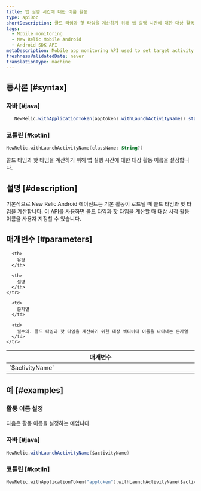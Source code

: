 ```yaml
---
title: 앱 실행 시간에 대한 이름 활동
type: apiDoc
shortDescription: 콜드 타임과 핫 타임을 계산하기 위해 앱 실행 시간에 대한 대상 활동 이름을 설정합니다.
tags:
  - Mobile monitoring
  - New Relic Mobile Android
  - Android SDK API
metaDescription: Mobile app monitoring API used to set target activity name.
freshnessValidatedDate: never
translationType: machine
---
```


## 통사론 [#syntax]

### 자바 [#java]

```java
   NewRelic.withApplicationToken(apptoken).withLaunchActivityName().start(this.getApplication());
```

### 코틀린 [#kotlin]

```kotlin
NewRelic.withLaunchActivityName(className: String?)
```

콜드 타임과 핫 타임을 계산하기 위해 앱 실행 시간에 대한 대상 활동 이름을 설정합니다.

## 설명 [#description]

기본적으로 New Relic Android 에이전트는 기본 활동이 로드될 때 콜드 타임과 핫 타임을 계산합니다. 이 API를 사용하면 콜드 타임과 핫 타임을 계산할 때 대상 시작 활동 이름을 사용자 지정할 수 있습니다.

## 매개변수 [#parameters]

<table>
  <thead>
    <tr>
      <th width="25%">
        매개변수
      </th>

      <th>
        유형
      </th>

      <th>
        설명
      </th>
    </tr>
  </thead>

  <tbody>
    <tr>
      <td>
        `$activityName`
      </td>

      <td>
        문자열
      </td>

      <td>
        필수의. 콜드 타임과 핫 타임을 계산하기 위한 대상 액티비티 이름을 나타내는 문자열
      </td>
    </tr>
  </tbody>
</table>

## 예 [#examples]

### 활동 이름 설정

다음은 활동 이름을 설정하는 예입니다.

### 자바 [#java]

```java
NewRelic.withLaunchActivityName($activityName)
```

### 코틀린 [#kotlin]

```kotlin
NewRelic.withApplicationToken("apptoken").withLaunchActivityName($activityName).start(applicationContext)
```